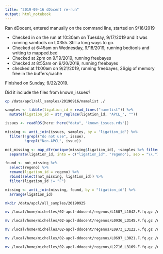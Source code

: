 ```yaml
---
title: "2019-09-16 dDocent re-run"
output: html_notebook
---
```


Ran dDocent, entered manually on the command line, started on 9/16/2019

- Checked in on the run at 10:30am on Tuesday, 9/17/2019 and it was running samtools on L0355.  Still a long ways to go.
- Checked at 6:45am on Wednesday, 9/18/2019, running bedtools and writing to mapped.bed
- Checked at 2pm on 9/19/2019, running freebayes
- Checked at 8:55am on 9/20/2019, running freebayes
- checked at 11:00am on 9/21/2019, running freebayes, 26gig of memory free in the buffers/cache

Finished on Sunday, 9/22/2019.

Did it include the files from known_issues?
```bash
cp /data/apcl/all_samples/20190916/namelist ./
```


```r

samples <- tibble(ligation_id = read_lines("namelist")) %>% 
  mutate(ligation_id = str_replace(ligation_id, "APCL_", ""))

issues <- readRDS(here::here("data", "known_issues.rds"))

missing <- anti_join(issues, samples, by = "ligation_id") %>% 
  filter(!grepl("do not use", issue),
         !grepl("Non-APCL", issue))

not_missing <- map_dfr(unique(missing$ligation_id), ~samples %>% filter(grepl(.x, ligation_id))) %>% 
  separate(ligation_id, into = c("ligation_id", "regeno"), sep = "\\.")

found <- not_missing %>% 
  select(regeno) %>% 
  rename(ligation_id = regeno) %>% 
  rbind(select(not_missing, ligation_id)) %>% 
  filter(ligation_id != "F")

missing <- anti_join(missing, found, by = "ligation_id") %>% 
  arrange(ligation_id)
```

```bash
mkdir /data/apcl/all_samples/20190925

mv /local/home/michelles/02-apcl-ddocent/regenos/L1607_L1042.F.fq.gz /data/apcl/all_samples/20190925/L1607.L1042.F.fq.gz

mv /local/home/michelles/02-apcl-ddocent/regenos/L0936_L3145.F.fq.gz /data/apcl/all_samples/20190925/L0936.L3145.F.fq.gz

mv /local/home/michelles/02-apcl-ddocent/regenos/L0973_L3122.F.fq.gz /data/apcl/all_samples/20190925/L0973.L3122.F.fq.gz

mv /local/home/michelles/02-apcl-ddocent/regenos/L0697_L3021.F.fq.gz /data/apcl/all_samples/20190925/L0697.L3021.F.fq.gz

mv /local/home/michelles/02-apcl-ddocent/regenos/L2716_L3169.F.fq.gz /data/apcl/all_samples/20190925/L2716.L3169.F.fq.gz




```

